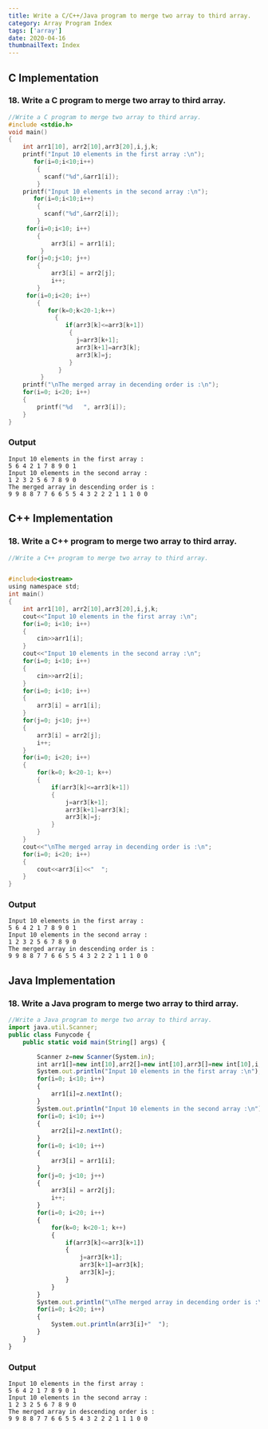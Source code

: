 ```yaml
---
title: Write a C/C++/Java program to merge two array to third array.
category: Array Program Index
tags: ['array']
date: 2020-04-16
thumbnailText: Index
---
```


## C Implementation
### 18. Write a C program to merge two array to third array.
```c
//Write a C program to merge two array to third array.
#include <stdio.h>
void main()
{
    int arr1[10], arr2[10],arr3[20],i,j,k;
    printf("Input 10 elements in the first array :\n");
       for(i=0;i<10;i++)
        {
          scanf("%d",&arr1[i]);
        }
    printf("Input 10 elements in the second array :\n");
       for(i=0;i<10;i++)
        {
          scanf("%d",&arr2[i]);
        }
     for(i=0;i<10; i++)
        {
            arr3[i] = arr1[i];
         }
     for(j=0;j<10; j++)
        {
            arr3[i] = arr2[j];
            i++;
        }
     for(i=0;i<20; i++)
        {
           for(k=0;k<20-1;k++)
             {
                if(arr3[k]<=arr3[k+1])
                 {
                   j=arr3[k+1];
                   arr3[k+1]=arr3[k];
                   arr3[k]=j;
                 }
              }
         }
    printf("\nThe merged array in decending order is :\n");
    for(i=0; i<20; i++)
    {
        printf("%d   ", arr3[i]);
    }
}
```
### Output
```
Input 10 elements in the first array :
5 6 4 2 1 7 8 9 0 1
Input 10 elements in the second array :
1 2 3 2 5 6 7 8 9 0
The merged array in descending order is :
9 9 8 8 7 7 6 6 5 5 4 3 2 2 2 1 1 1 0 0
```
## C++ Implementation
### 18. Write a C++ program to merge two array to third array.
```c
//Write a C++ program to merge two array to third array.


#include<iostream>
using namespace std;
int main()
{
    int arr1[10], arr2[10],arr3[20],i,j,k;
    cout<<"Input 10 elements in the first array :\n";
    for(i=0; i<10; i++)
    {
        cin>>arr1[i];
    }
    cout<<"Input 10 elements in the second array :\n";
    for(i=0; i<10; i++)
    {
        cin>>arr2[i];
    }
    for(i=0; i<10; i++)
    {
        arr3[i] = arr1[i];
    }
    for(j=0; j<10; j++)
    {
        arr3[i] = arr2[j];
        i++;
    }
    for(i=0; i<20; i++)
    {
        for(k=0; k<20-1; k++)
        {
            if(arr3[k]<=arr3[k+1])
            {
                j=arr3[k+1];
                arr3[k+1]=arr3[k];
                arr3[k]=j;
            }
        }
    }
    cout<<"\nThe merged array in decending order is :\n";
    for(i=0; i<20; i++)
    {
        cout<<arr3[i]<<"  ";
    }
}
```
### Output
```
Input 10 elements in the first array :
5 6 4 2 1 7 8 9 0 1
Input 10 elements in the second array :
1 2 3 2 5 6 7 8 9 0
The merged array in descending order is :
9 9 8 8 7 7 6 6 5 5 4 3 2 2 2 1 1 1 0 0
```

## Java Implementation
### 18. Write a Java program to merge two array to third array.
```js
//Write a Java program to merge two array to third array.
import java.util.Scanner;
public class Funycode {
    public static void main(String[] args) {

        Scanner z=new Scanner(System.in);
        int arr1[]=new int[10],arr2[]=new int[10],arr3[]=new int[10],i,j,k;;
        System.out.println("Input 10 elements in the first array :\n");
        for(i=0; i<10; i++)
        {
            arr1[i]=z.nextInt();
        }
        System.out.println("Input 10 elements in the second array :\n");
        for(i=0; i<10; i++)
        {
            arr2[i]=z.nextInt();
        }
        for(i=0; i<10; i++)
        {
            arr3[i] = arr1[i];
        }
        for(j=0; j<10; j++)
        {
            arr3[i] = arr2[j];
            i++;
        }
        for(i=0; i<20; i++)
        {
            for(k=0; k<20-1; k++)
            {
                if(arr3[k]<=arr3[k+1])
                {
                    j=arr3[k+1];
                    arr3[k+1]=arr3[k];
                    arr3[k]=j;
                }
            }
        }
        System.out.println("\nThe merged array in decending order is :\n");
        for(i=0; i<20; i++)
        {
            System.out.println(arr3[i]+"  ");
        }
    }
}
```
### Output
```
Input 10 elements in the first array :
5 6 4 2 1 7 8 9 0 1
Input 10 elements in the second array :
1 2 3 2 5 6 7 8 9 0
The merged array in descending order is :
9 9 8 8 7 7 6 6 5 5 4 3 2 2 2 1 1 1 0 0
```
